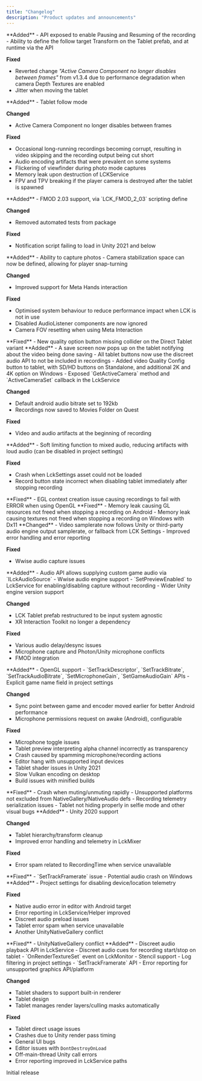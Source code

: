```yaml
---
title: "Changelog"
description: "Product updates and announcements"
---
```


<Update label="30th July 2025" description="v1.3.5">
  **Added**
  - API exposed to enable Pausing and Resuming of the recording  
  - Ability to define the follow target Transform on the Tablet prefab, and at runtime via the API  

  **Fixed**
  - Reverted change *"Active Camera Component no longer disables between frames"* from v1.3.4 due to performance degradation when camera Depth Textures are enabled  
  - Jitter when moving the tablet
</Update>

<Update label="16th July 2025" description="v1.3.4">
  **Added**
  - Tablet follow mode  

  **Changed**
  - Active Camera Component no longer disables between frames  

  **Fixed**
  - Occasional long-running recordings becoming corrupt, resulting in video skipping and the recording output being cut short  
  - Audio encoding artifacts that were prevalent on some systems  
  - Flickering of viewfinder during photo mode captures  
  - Memory leak upon destruction of LCKService  
  - FPV and TPV breaking if the player camera is destroyed after the tablet is spawned
</Update>

<Update label="12th June 2025" description="v1.3.3">
  **Added**
  - FMOD 2.03 support, via `LCK_FMOD_2_03` scripting define  

  **Changed**
  - Removed automated tests from package  

  **Fixed**
  - Notification script failing to load in Unity 2021 and below
</Update>

<Update label="5th June 2025" description="v1.3.2">
  **Added**
  - Ability to capture photos  
  - Camera stabilization space can now be defined, allowing for player snap-turning  

  **Changed**
  - Improved support for Meta Hands interaction  

  **Fixed**
  - Optimised system behaviour to reduce performance impact when LCK is not in use  
  - Disabled AudioListener components are now ignored  
  - Camera FOV resetting when using Meta Interaction
</Update>

<Update label="25th April 2025" description="v1.3.1">
  **Fixed**
  - New quality option button missing collider on the Direct Tablet variant
</Update>

<Update label="23rd April 2025" description="v1.3.0">
  **Added**
  - A save screen now pops up on the tablet notifying about the video being done saving  
  - All tablet buttons now use the discreet audio API to not be included in recordings  
  - Added video Quality Config button to tablet, with SD/HD buttons on Standalone, and additional 2K and 4K option on Windows  
  - Exposed `GetActiveCamera` method and `ActiveCameraSet` callback in the LckService  

  **Changed**
  - Default android audio bitrate set to 192kb  
  - Recordings now saved to Movies Folder on Quest  

  **Fixed**
  - Video and audio artifacts at the beginning of recording
</Update>

<Update label="3rd April 2025" description="v1.2.4">
  **Added**
  - Soft limiting function to mixed audio, reducing artifacts with loud audio (can be disabled in project settings)  

  **Fixed**
  - Crash when LckSettings asset could not be loaded  
  - Record button state incorrect when disabling tablet immediately after stopping recording
</Update>

<Update label="12th March 2025" description="v1.2.3">
  **Fixed**
  - EGL context creation issue causing recordings to fail with ERROR when using OpenGL
</Update>

<Update label="3rd March 2025" description="v1.2.2">
  **Fixed**
  - Memory leak causing GL resources not freed when stopping a recording on Android  
  - Memory leak causing textures not freed when stopping a recording on Windows with Dx11
</Update>

<Update label="27th February 2025" description="v1.2.1">
  **Changed**
  - Video samplerate now follows Unity or third-party audio engine output samplerate, or fallback from LCK Settings  
  - Improved error handling and error reporting  

  **Fixed**
  - Wwise audio capture issues
</Update>

<Update label="12th February 2025" description="v1.2.0">
  **Added**
  - Audio API allows supplying custom game audio via `ILckAudioSource`  
  - Wwise audio engine support  
  - `SetPreviewEnabled` to LckService for enabling/disabling capture without recording  
  - Wider Unity engine version support  

  **Changed**
  - LCK Tablet prefab restructured to be input system agnostic  
  - XR Interaction Toolkit no longer a dependency  

  **Fixed**
  - Various audio delay/desync issues  
  - Microphone capture and Photon/Unity microphone conflicts  
  - FMOD integration
</Update>

<Update label="10th January 2025" description="v1.1.6">
  **Added**
  - OpenGL support  
  - `SetTrackDescriptor`, `SetTrackBitrate`, `SetTrackAudioBitrate`, `SetMicrophoneGain`, `SetGameAudioGain` APIs  
  - Explicit game name field in project settings  

  **Changed**
  - Sync point between game and encoder moved earlier for better Android performance  
  - Microphone permissions request on awake (Android), configurable  

  **Fixed**
  - Microphone toggle issues  
  - Tablet preview interpreting alpha channel incorrectly as transparency  
  - Crash caused by spamming microphone/recording actions  
  - Editor hang with unsupported input devices  
  - Tablet shader issues in Unity 2021  
  - Slow Vulkan encoding on desktop  
  - Build issues with minified builds
</Update>

<Update label="18th November 2024" description="v1.1.5">
  **Fixed**
  - Crash when muting/unmuting rapidly  
  - Unsupported platforms not excluded from NativeGallery/NativeAudio defs  
  - Recording telemetry serialization issues  
  - Tablet not hiding properly in selfie mode and other visual bugs
</Update>

<Update label="12th November 2024" description="v1.1.4">
  **Added**
  - Unity 2020 support  

  **Changed**
  - Tablet hierarchy/transform cleanup  
  - Improved error handling and telemetry in LckMixer  

  **Fixed**
  - Error spam related to RecordingTime when service unavailable
</Update>

<Update label="8th November 2024" description="v1.1.3">
  **Fixed**
  - `SetTrackFramerate` issue  
  - Potential audio crash on Windows
</Update>

<Update label="5th November 2024" description="v1.1.2">
  **Added**
  - Project settings for disabling device/location telemetry  

  **Fixed**
  - Native audio error in editor with Android target  
  - Error reporting in LckService/Helper improved  
  - Discreet audio preload issues  
  - Tablet error spam when service unavailable  
  - Another UnityNativeGallery conflict
</Update>

<Update label="1st November 2024" description="v1.1.1">
  **Fixed**
  - UnityNativeGallery conflict
</Update>

<Update label="30th October 2024" description="v1.1.0">
  **Added**
  - Discreet audio playback API in LckService  
  - Discreet audio cues for recording start/stop on tablet  
  - `OnRenderTextureSet` event on LckMonitor  
  - Stencil support  
  - Log filtering in project settings  
  - `SetTrackFramerate` API  
  - Error reporting for unsupported graphics API/platform  

  **Changed**
  - Tablet shaders to support built-in renderer  
  - Tablet design  
  - Tablet manages render layers/culling masks automatically  

  **Fixed**
  - Tablet direct usage issues  
  - Crashes due to Unity render pass timing  
  - General UI bugs  
  - Editor issues with `DontDestroyOnLoad`  
  - Off-main-thread Unity call errors  
  - Error reporting improved in LckService paths
</Update>

<Update label="Initial Launch" description="v1.0.0">
  Initial release
</Update>
